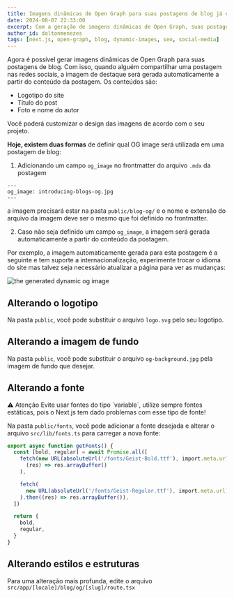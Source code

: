 ```yaml
---
title: Imagens dinâmicas de Open Graph para suas postagens de blog já estão disponíveis
date: 2024-08-07 22:33:00
excerpt: Com a geração de imagens dinâmicas de Open Graph, suas postagens de blog agora podem ter imagens de destaque geradas automaticamente.
author_id: daltonmenezes
tags: [next.js, open-graph, blog, dynamic-images, seo, social-media]
---
```


Agora é possível gerar imagens dinâmicas de Open Graph para suas postagens de blog.
Com isso, quando alguém compartilhar uma postagem nas redes sociais, a imagem de destaque será gerada automaticamente a partir do conteúdo da postagem. Os conteúdos são:

- Logotipo do site
- Título do post
- Foto e nome do autor

Você poderá customizar o design das imagens de acordo com o seu projeto.

**Hoje, existem duas formas** de definir qual OG image será utilizada em uma postagem de blog:
1. Adicionando um campo `og_image` no frontmatter do arquivo `.mdx` da postagem
```mdx
---
og_image: introducing-blogs-og.jpg
---
```
a imagem precisará estar na pasta `public/blog-og/` e o nome e extensão do arquivo da imagem deve ser o mesmo que foi definido no frontmatter.

2. Caso não seja definido um campo `og_image`, a imagem será gerada automaticamente a partir do conteúdo da postagem.

Por exemplo, a imagem automaticamente gerada para esta postagem é a seguinte e tem suporte a internacionalização,
experimente trocar o idioma do site mas talvez seja necessário atualizar a página para ver as mudanças:

<img src="/blog/og/dynamic-og-images-is-here" alt="the generated dynamic og image" />

## Alterando o logotipo
Na pasta `public`, você pode substituir o arquivo `logo.svg` pelo seu logotipo.

## Alterando a imagem de fundo
Na pasta `public`, você pode substituir o arquivo `og-background.jpg` pela imagem de fundo que desejar.

## Alterando a fonte

<Alert variant="warning">
<AlertTitle>⚠️ Atenção</AlertTitle>
<AlertDescription>Evite usar fontes do tipo `variable`, utilize sempre fontes estáticas, pois o Next.js tem dado problemas com esse tipo de fonte!</AlertDescription>
</Alert>

Na pasta `public/fonts`, você pode adicionar a fonte desejada e alterar o arquivo `src/lib/fonts.ts` para carregar a nova fonte:
```ts
export async function getFonts() {
  const [bold, regular] = await Promise.all([
    fetch(new URL(absoluteUrl('/fonts/Geist-Bold.ttf'), import.meta.url)).then(
      (res) => res.arrayBuffer()
    ),

    fetch(
      new URL(absoluteUrl('/fonts/Geist-Regular.ttf'), import.meta.url)
    ).then((res) => res.arrayBuffer()),
  ])

  return {
    bold,
    regular,
  }
}
```

## Alterando estilos e estruturas
Para uma alteração mais profunda, edite o arquivo `src/app/[locale]/blog/og/[slug]/route.tsx`



